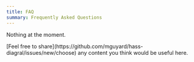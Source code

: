 ```yaml
---
title: FAQ
summary: Frequently Asked Questions
---
```


Nothing at the moment.

<Info>
[Feel free to share](https://github.com/mguyard/hass-diagral/issues/new/choose) any content you think would be useful here.
</Info>